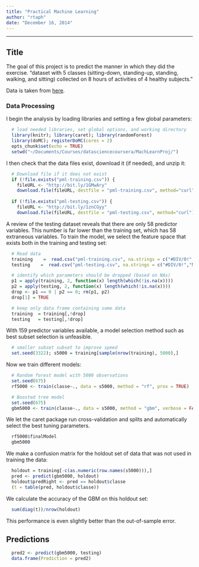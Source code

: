 ```yaml
---
title: "Practical Machine Learning"
author: "rtaph"
date: "December 16, 2014"
---
```


******************************
## Title
  
The goal of this project is to predict the manner in which they did the exercise. 
"dataset with 5 classes (sitting-down, standing-up, standing, walking, and sitting) collected on 8 hours of activities of 4 healthy subjects." 

Data is taken from [here](http://groupware.les.inf.puc-rio.br/har).


### Data Processing
I begin the analysis by loading libraries and setting a few global parameters:
  
```r
  # load needed libraries, set global options, and working directory
  library(knitr); library(caret); library(randomForest)
  library(doMC); registerDoMC(cores = 2)
  opts_chunk$set(echo = TRUE)       
  setwd("~/Documents/Courses/datasciencecoursera/MachLearnProj/")
```

I then check that the data files exist, download it (if needed), and unzip it:

```r
  # Download file if it does not exist
  if (!file.exists("pml-training.csv")) {
    fileURL <- "http://bit.ly/1GMwAry"
    download.file(fileURL, destfile = "pml-training.csv", method="curl")}
  
  if (!file.exists("pml-testing.csv")) {
    fileURL <- "http://bit.ly/1znCGyy"
    download.file(fileURL, destfile = "pml-testing.csv", method="curl")}
```

A review of the testing dataset reveals that there are only 58 predictor variables. This number is far lower than the training set, which has 58 extraneous variables. To train the model, we select the feature space that exists both in the training and testing set:

```r
  # Read data
  training    =  read.csv("pml-training.csv", na.strings = c("#DIV/0!","NA"))
  testing    =  read.csv("pml-testing.csv", na.strings = c("#DIV/0!","NA"))

  # identify which parameters should be dropped (based on NAs)
  p1 = apply(training, 2, function(x) length(which(!is.na(x))))
  p2 = apply(testing, 2, function(x) length(which(!is.na(x))))
  drop <- p1 == 0 | p2 == 0; rm(p1, p2)
  drop[1] = TRUE

  # keep only data frame containing some data
  training  = training[,!drop]
  testing   = testing[,!drop]
```


With 159 predictor variables available, a model selection method such as best subset selection is unfeasible. 

```r
  # smaller subset subset to improve speed
  set.seed(3322); s5000 = training[sample(nrow(training), 5000),]
```

Now we train different models:

```r
  # Random forest model with 5000 observations
  set.seed(675)
  rf5000 <- train(classe~., data = s5000, method = "rf", prox = TRUE)
```

```r
  # Boosted tree model
  set.seed(675)
  gbm5000 <- train(classe~., data = s5000, method = "gbm", verbose = FALSE)
```


We let the caret package run cross-validation and splits and automatically select the best tuning parameters.


```r
  rf5000$finalModel
  gbm5000
```

We make a confusion matrix for the holdout set of data that was not used in training the data:

```r
  holdout = training[-c(as.numeric(row.names(s5000))),]
  pred <- predict(gbm5000, holdout)
  holdout$predRight <- pred == holdout$classe
  (t = table(pred, holdout$classe))
```

We calculate the accuracy of the GBM on this holdout set: 

```r
  sum(diag(t))/nrow(holdout)
```

This performance is even slightly better than the out-of-sample error.

## Predictions
```r
  pred2 <- predict(gbm5000, testing)
  data.frame(Prediction = pred2)
```